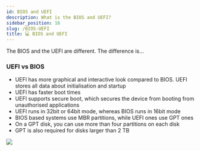 ```yaml
---
id: BIOS and UEFI
description: What is the BIOS and UEFI?
sidebar_position: 16
slug: /BIOS-UEFI
title: 💻 BIOS and UEFI
---
```



The BIOS and the UEFI are different. The difference is...

### UEFI vs BIOS
- UEFI has more graphical and interactive look compared to BIOS. UEFI stores all data about initialisation and startup
- UEFI has faster boot times
- UEFI supports secure boot, which secures the device from booting from unauthorised applications
- UEFI runs in 32bit or 64bit mode, whereas BIOS runs in 16bit mode
- BIOS based systems use MBR partitions, while UEFI ones use GPT ones
- On a GPT disk, you can use more than four partitions on each disk
- GPT is also required for disks larger than 2 TB

![](/img/BIOS-UEFI-Table.PNG)